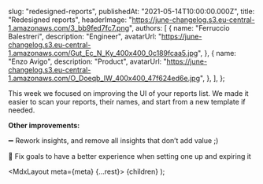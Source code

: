 
  slug: "redesigned-reports",
  publishedAt: "2021-05-14T10:00:00.000Z",
  title: "Redesigned reports",
  headerImage:
    "https://june-changelog.s3.eu-central-1.amazonaws.com/3_bb9fed7fc7.png",
  authors: [
    {
      name: "Ferruccio Balestreri",
      description: "Engineer",
      avatarUrl:
        "https://june-changelog.s3.eu-central-1.amazonaws.com/Gut_Ec_N_Ky_400x400_0c189fcaa5.jpg",
    },
    {
      name: "Enzo Avigo",
      description: "Product",
      avatarUrl:
        "https://june-changelog.s3.eu-central-1.amazonaws.com/O_Doeqb_IW_400x400_47f624ed6e.jpg",
    },
  ],
};

This week we focused on improving the UI of your reports list. We made it easier to scan your reports, their names, and start from a new template if needed.

**Other improvements:**

➖ Rework insights, and remove all insights that don’t add value ;)

🎯 Fix goals to have a better experience when setting one up and expiring it

  <MdxLayout meta={meta} {...rest}>
    {children}
  </MdxLayout>
);
